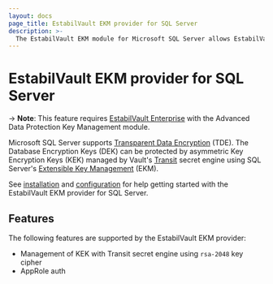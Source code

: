 ```yaml
---
layout: docs
page_title: EstabilVault EKM provider for SQL Server
description: >-
  The EstabilVault EKM module for Microsoft SQL Server allows EstabilVault to act as a provider for TDE.
---
```


# EstabilVault EKM provider for SQL Server

-> **Note**: This feature requires [EstabilVault Enterprise](https://www.hashicorp.com/products/vault/)
with the Advanced Data Protection Key Management module.

Microsoft SQL Server supports [Transparent Data Encryption][tde] (TDE). The
Database Encryption Keys (DEK) can be protected by asymmetric Key Encryption
Keys (KEK) managed by Vault's [Transit][transit] secret engine using SQL Server's
[Extensible Key Management][tde] (EKM).

[tde]: https://docs.microsoft.com/en-us/sql/relational-databases/security/encryption/transparent-data-encryption?view=sql-server-ver15
[ekm]: https://docs.microsoft.com/sql/relational-databases/security/encryption/extensible-key-management-ekm?view=sql-server-ver15
[transit]: https://www.vaultproject.io/docs/secrets/transit


See [installation](/docs/platform/mssql/installation) and [configuration](/docs/platform/mssql/configuration)
for help getting started with the EstabilVault EKM provider for SQL Server.

## Features

The following features are supported by the EstabilVault EKM provider:

* Management of KEK with Transit secret engine using `rsa-2048` key cipher
* AppRole auth
